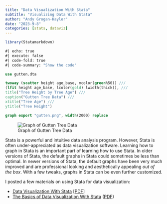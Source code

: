 ```yaml
---
title: "Data Visualization With Stata"
subtitle: "Visualizing Data With Stata"
author: "Andy Grogan-Kaylor"
date: "2023-9-8"
categories: [stats, dataviz]
---
```


```r

library(Statamarkdown)

```

```stata
#| echo: true
#| execute: false
#| code-fold: true
#| code-summary: "Show the code"

use gutten.dta

twoway (scatter height age_base, mcolor(green%50)) ///
(lfit height age_base, lcolor(gold) lwidth(thick)), ///
title("Tree Height by Tree Age") ///
caption("Gutten Tree Data") ///
xtitle("Tree Age") ///
ytitle("Tree Height")

graph export "gutten.png", width(2000) replace

```


![Graph of Gutten Tree Data](gutten.png)


Stata is a powerful and intuitive data analysis program. However, Stata is often under-appreciated as data visualization software. Learning how to graph in Stata is an important part of learning how to use Stata. In older versions of Stata, the default graphs in Stata could sometimes be less than optimal. In newer versions of Stata, the default graphs have been very much improved and are professional looking and aesthetically appealing *out of the box*. With a few tweaks, graphs in Stata can be even further customized.

I posted a few materials on using Stata for data visualization:

* [Data Visualization With Stata](https://agrogan1.github.io/Stata/data-visualization-with-Stata/data-visualization-with-Stata-slidy.html) [[PDF](https://agrogan1.github.io/Stata/data-visualization-with-Stata/data-visualization-with-Stata.pdf)] 
* [The Basics of Data Visualization With Stata](https://agrogan1.github.io/Stata/data-visualization-with-Stata-the-basics/data-visualization-with-Stata-the-basics.html) ([PDF](https://agrogan1.github.io/Stata/data-visualization-with-Stata-the-basics/data-visualization-with-Stata-the-basics.pdf))


